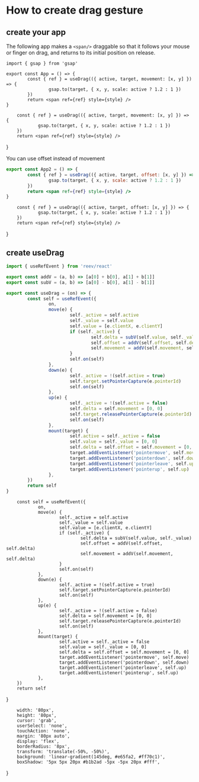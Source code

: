 # How to create drag gesture

## create your app

The following app makes a `<span/>` draggable so that it follows your mouse or finger on drag,
and returns to its initial position on release.

```tsx
import { gsap } from 'gsap'

export const App = () => {
        const { ref } = useDrag(({ active, target, movement: [x, y] }) => {
                gsap.to(target, { x, y, scale: active ? 1.2 : 1 })
        })
        return <span ref={ref} style={style} />
}
```


        const { ref } = useDrag(({ active, target, movement: [x, y] }) => {
                gsap.to(target, { x, y, scale: active ? 1.2 : 1 })
        })
        return <span ref={ref} style={style} />
}

<App />

You can use offset instead of movement

```jsx
export const App2 = () => {
        const { ref } = useDrag(({ active, target, offset: [x, y] }) => {
                gsap.to(target, { x, y, scale: active ? 1.2 : 1 })
        })
        return <span ref={ref} style={style} />
}
```

        const { ref } = useDrag(({ active, target, offset: [x, y] }) => {
                gsap.to(target, { x, y, scale: active ? 1.2 : 1 })
        })
        return <span ref={ref} style={style} />
}

<App2 />

## create useDrag

```ts
import { useRefEvent } from 'reev/react'

export const addV = (a, b) => [a[0] + b[0], a[1] + b[1]]
export const subV = (a, b) => [a[0] - b[0], a[1] - b[1]]

export const useDrag = (on) => {
        const self = useRefEvent({
                on,
                move(e) {
                        self._active = self.active
                        self._value = self.value
                        self.value = [e.clientX, e.clientY]
                        if (self._active) {
                                self.delta = subV(self.value, self._value)
                                self.offset = addV(self.offset, self.delta)
                                self.movement = addV(self.movement, self.delta)
                        }
                        self.on(self)
                },
                down(e) {
                        self._active = !(self.active = true)
                        self.target.setPointerCapture(e.pointerId)
                        self.on(self)
                },
                up(e) {
                        self._active = !(self.active = false)
                        self.delta = self.movement = [0, 0]
                        self.target.releasePointerCapture(e.pointerId)
                        self.on(self)
                },
                mount(target) {
                        self.active = self._active = false
                        self.value = self._value = [0, 0]
                        self.delta = self.offset = self.movement = [0, 0]
                        target.addEventListener('pointermove', self.move)
                        target.addEventListener('pointerdown', self.down)
                        target.addEventListener('pointerleave', self.up)
                        target.addEventListener('pointerup', self.up)
                },
        })
        return self
}
```



        const self = useRefEvent({
                on,
                move(e) {
                        self._active = self.active
                        self._value = self.value
                        self.value = [e.clientX, e.clientY]
                        if (self._active) {
                                self.delta = subV(self.value, self._value)
                                self.offset = addV(self.offset, self.delta)
                                self.movement = addV(self.movement, self.delta)
                        }
                        self.on(self)
                },
                down(e) {
                        self._active = !(self.active = true)
                        self.target.setPointerCapture(e.pointerId)
                        self.on(self)
                },
                up(e) {
                        self._active = !(self.active = false)
                        self.delta = self.movement = [0, 0]
                        self.target.releasePointerCapture(e.pointerId)
                        self.on(self)
                },
                mount(target) {
                        self.active = self._active = false
                        self.value = self._value = [0, 0]
                        self.delta = self.offset = self.movement = [0, 0]
                        target.addEventListener('pointermove', self.move)
                        target.addEventListener('pointerdown', self.down)
                        target.addEventListener('pointerleave', self.up)
                        target.addEventListener('pointerup', self.up)
                },
        })
        return self
}

        width: '80px',
        height: '80px',
        cursor: 'grab',
        userSelect: 'none',
        touchAction: 'none',
        margin: '80px auto',
        display: 'flex',
        borderRadius: '8px',
        transform: 'translate(-50%, -50%)',
        background: 'linear-gradient(145deg, #e65fa2, #ff70c1)',
        boxShadow: '5px 5px 20px #b1b2ad -5px -5px 20px #fff',
}
